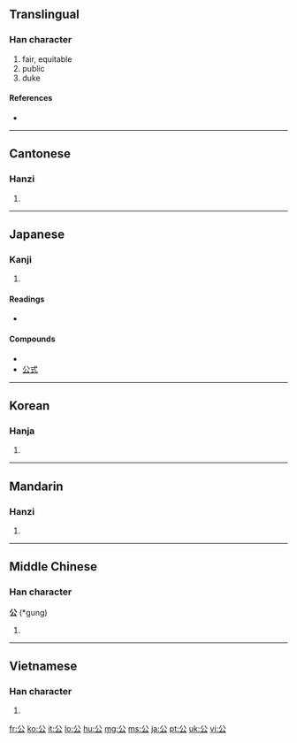 ==Translingual==

===Han character===
{{Han char|rn=12|rad=八|as=02|sn=4|four=8073<sub>2</sub>|canj=金戈 (CI)|ids=⿱[[八]][[厶]]}}

# fair, equitable
# public
# duke

====References====
* {{Han ref|kx=0126.280|dkj=01452|dj=0277.010|hdz=10242.010|uh=516C|ud=20844|bh=A4BD|bd=42173}}

----

==Cantonese==

===Hanzi===
{{yue-hanzi|jyut=|y=gung1}}

# {{defn|Cantonese|sort=八02}}

----

==Japanese==

===Kanji===
{{ja-kanji|grade=2|rs=八02}}

# {{defn|Japanese}}

====Readings====
* {{ja-readings|on=[[こう]] (kō)|kun=[[おおやけ]] (ooyake), [[きみ]] (kimi)}}

====Compounds====
* {{term|公園||park|tr=こうえん, kōen|lang=ja|sc=Jpan}}
* [[公式]]

----

==Korean==

===Hanja===
{{ko-hanja|hangeul=공|eumhun=공변될|rv=gong|mr=kong}}

# {{defn|Korean|sort=八02}}

----

==Mandarin==

===Hanzi===
{{cmn-hanzi|pin=[[gōng]] ([[gong1]])|wg=kung<sup>1</sup>}}

# {{defn|Mandarin|sort=八02}}

----

==Middle Chinese==

===Han character===
'''公''' (*gung)<!--asterisk indicates that this is a reconstructed pronunciation-->

# {{defn|Middle Chinese|sort=八02}}

----

==Vietnamese==

===Han character===
{{vi-hantu|[[công]]|rs=八02}}

# {{defn|Vietnamese|sort=八02}}

[[fr:公]]
[[ko:公]]
[[it:公]]
[[lo:公]]
[[hu:公]]
[[mg:公]]
[[ms:公]]
[[ja:公]]
[[pt:公]]
[[uk:公]]
[[vi:公]]